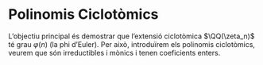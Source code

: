 # Polinomis Ciclotòmics

L'objectiu principal és demostrar que l'extensió ciclotòmica $\QQ(\zeta_n)$ té grau $\varphi(n)$ (la phi d'Euler). Per això,
introduïrem els polinomis ciclotòmics, veurem que són irreductibles i mònics i tenen coeficients enters.

